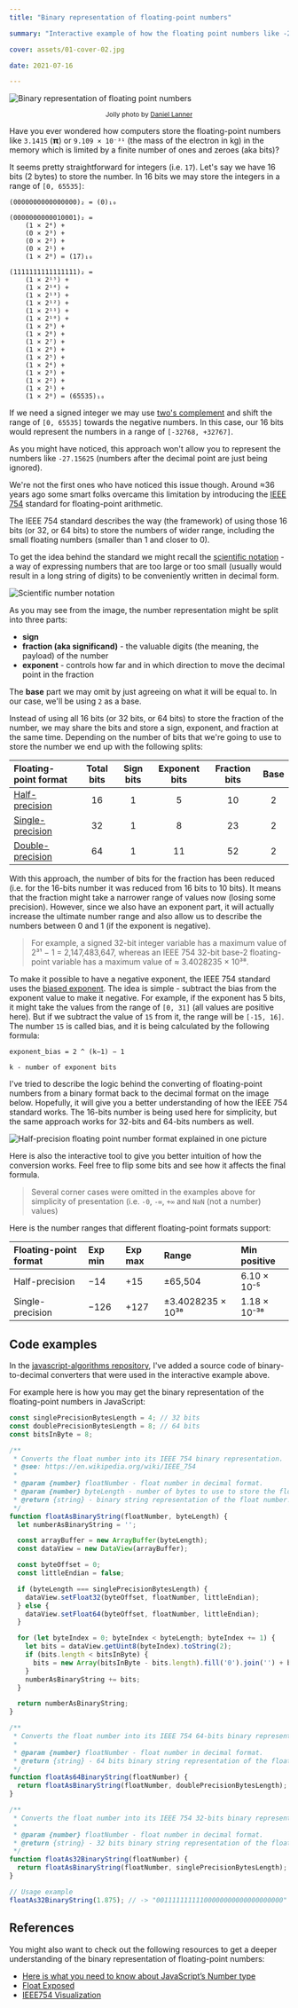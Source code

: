 ```yaml
---
title: "Binary representation of floating-point numbers"

summary: "Interactive example of how the floating point numbers like -27.156 are stored in binary format in a computer's memory"

cover: assets/01-cover-02.jpg

date: 2021-07-16

---
```



![Binary representation of floating point numbers](assets/01-cover-02.jpg)

<center>
  <small>
    Jolly photo by <a href="https://unsplash.com/@daniellanner?utm_source=unsplash&utm_medium=referral&utm_content=creditCopyText">Daniel Lanner</a>
  </small>
</center>

Have you ever wondered how computers store the floating-point numbers like `3.1415` (𝝿) or `9.109 × 10⁻³¹` (the mass of the electron in kg) in the memory which is limited by a finite number of ones and zeroes (aka bits)?

It seems pretty straightforward for integers (i.e. `17`). Let's say we have 16 bits (2 bytes) to store the number. In 16 bits we may store the integers in a range of `[0, 65535]`:

```text
(0000000000000000)₂ = (0)₁₀

(0000000000010001)₂ =
    (1 × 2⁴) +
    (0 × 2³) +
    (0 × 2²) +
    (0 × 2¹) +
    (1 × 2⁰) = (17)₁₀

(1111111111111111)₂ =
    (1 × 2¹⁵) +
    (1 × 2¹⁴) +
    (1 × 2¹³) +
    (1 × 2¹²) +
    (1 × 2¹¹) +
    (1 × 2¹⁰) +
    (1 × 2⁹) +
    (1 × 2⁸) +
    (1 × 2⁷) +
    (1 × 2⁶) +
    (1 × 2⁵) +
    (1 × 2⁴) +
    (1 × 2³) +
    (1 × 2²) +
    (1 × 2¹) +
    (1 × 2⁰) = (65535)₁₀
```

If we need a signed integer we may use [two's complement](https://en.wikipedia.org/wiki/Two%27s_complement) and shift the range of `[0, 65535]` towards the negative numbers. In this case, our 16 bits would represent the numbers in a range of `[-32768, +32767]`.

As you might have noticed, this approach won't allow you to represent the numbers like `-27.15625` (numbers after the decimal point are just being ignored).

We're not the first ones who have noticed this issue though. Around ≈36 years ago some smart folks overcame this limitation by introducing the [IEEE 754](https://en.wikipedia.org/wiki/IEEE_754) standard for floating-point arithmetic.

The IEEE 754 standard describes the way (the framework) of using those 16 bits (or 32, or 64 bits) to store the numbers of wider range, including the small floating numbers (smaller than 1 and closer to 0).

To get the idea behind the standard we might recall the [scientific notation](https://en.wikipedia.org/wiki/Scientific_notation) - a way of expressing numbers that are too large or too small (usually would result in a long string of digits) to be conveniently written in decimal form.

![Scientific number notation](assets/03-scientific-notation.png)

As you may see from the image, the number representation might be split into three parts:

- **sign**
- **fraction (aka significand)** - the valuable digits (the meaning, the payload) of the number
- **exponent** - controls how far and in which direction to move the decimal point in the fraction

The **base** part we may omit by just agreeing on what it will be equal to. In our case, we'll be using `2` as a base.

Instead of using all 16 bits (or 32 bits, or 64 bits) to store the fraction of the number, we may share the bits and store a sign, exponent, and fraction at the same time. Depending on the number of bits that we're going to use to store the number we end up with the following splits:


| Floating-point format | Total bits | Sign bits | Exponent bits | Fraction bits | Base |
| :-------------------- | :--------: | :-------: | :-----------: | :--------------: | :--: |
| [Half-precision](https://en.wikipedia.org/wiki/Half-precision_floating-point_format)        | 16         | 1         | 5             | 10               | 2    |
| [Single-precision](https://en.wikipedia.org/wiki/Single-precision_floating-point_format)      | 32         | 1         | 8             | 23               | 2    |
| [Double-precision](https://en.wikipedia.org/wiki/Double-precision_floating-point_format)      | 64         | 1         | 11            | 52               | 2    |

With this approach, the number of bits for the fraction has been reduced (i.e. for the 16-bits number it was reduced from 16 bits to 10 bits). It means that the fraction might take a narrower range of values now (losing some precision). However, since we also have an exponent part, it will actually increase the ultimate number range and also allow us to describe the numbers between 0 and 1 (if the exponent is negative).

> For example, a signed 32-bit integer variable has a maximum value of 2³¹ − 1 = 2,147,483,647, whereas an IEEE 754 32-bit base-2 floating-point variable has a maximum value of ≈ 3.4028235 × 10³⁸.

To make it possible to have a negative exponent, the IEEE 754 standard uses the [biased exponent](https://en.wikipedia.org/wiki/Exponent_bias). The idea is simple - subtract the bias from the exponent value to make it negative. For example, if the exponent has 5 bits, it might take the values from the range of `[0, 31]` (all values are positive here). But if we subtract the value of `15` from it, the range will be `[-15, 16]`. The number `15` is called bias, and it is being calculated by the following formula:

```
exponent_bias = 2 ^ (k−1) − 1

k - number of exponent bits
```

I've tried to describe the logic behind the converting of floating-point numbers from a binary format back to the decimal format on the image below. Hopefully, it will give you a better understanding of how the IEEE 754 standard works. The 16-bits number is being used here for simplicity, but the same approach works for 32-bits and 64-bits numbers as well.

![Half-precision floating point number format explained in one picture](assets/02-half-precision-floating-point-number-explained.png)

Here is also the interactive tool to give you better intuition of how the conversion works. Feel free to flip some bits and see how it affects the final formula.

<InteractivePostArea title="👉🏻 Half-precision (16 bits) floating point format">
  <Formula />
</InteractivePostArea>

> Several corner cases were omitted in the examples above for simplicity of presentation (i.e. `-0`, `-∞`, `+∞` and `NaN` (not a number) values)

Here is the number ranges that different floating-point formats support:

| Floating-point format | Exp min | Exp max | Range            | Min positive |
| :-------------------- | :------ | :------ | :--------------- | :----------- |
| Half-precision        | −14     | +15     | ±65,504          | 6.10 × 10⁻⁵  |
| Single-precision      | −126    | +127    | ±3.4028235 × 10³⁸| 1.18 × 10⁻³⁸ |

## Code examples

In the [javascript-algorithms repository](https://github.com/trekhleb/javascript-algorithms/tree/master/src/algorithms/math/binary-floating-point), I've added a source code of binary-to-decimal converters that were used in the interactive example above.

For example here is how you may get the binary representation of the floating-point numbers in JavaScript:

```javascript
const singlePrecisionBytesLength = 4; // 32 bits
const doublePrecisionBytesLength = 8; // 64 bits
const bitsInByte = 8;

/**
 * Converts the float number into its IEEE 754 binary representation.
 * @see: https://en.wikipedia.org/wiki/IEEE_754
 *
 * @param {number} floatNumber - float number in decimal format.
 * @param {number} byteLength - number of bytes to use to store the float number.
 * @return {string} - binary string representation of the float number.
 */
function floatAsBinaryString(floatNumber, byteLength) {
  let numberAsBinaryString = '';

  const arrayBuffer = new ArrayBuffer(byteLength);
  const dataView = new DataView(arrayBuffer);

  const byteOffset = 0;
  const littleEndian = false;

  if (byteLength === singlePrecisionBytesLength) {
    dataView.setFloat32(byteOffset, floatNumber, littleEndian);
  } else {
    dataView.setFloat64(byteOffset, floatNumber, littleEndian);
  }

  for (let byteIndex = 0; byteIndex < byteLength; byteIndex += 1) {
    let bits = dataView.getUint8(byteIndex).toString(2);
    if (bits.length < bitsInByte) {
      bits = new Array(bitsInByte - bits.length).fill('0').join('') + bits;
    }
    numberAsBinaryString += bits;
  }

  return numberAsBinaryString;
}

/**
 * Converts the float number into its IEEE 754 64-bits binary representation.
 *
 * @param {number} floatNumber - float number in decimal format.
 * @return {string} - 64 bits binary string representation of the float number.
 */
function floatAs64BinaryString(floatNumber) {
  return floatAsBinaryString(floatNumber, doublePrecisionBytesLength);
}

/**
 * Converts the float number into its IEEE 754 32-bits binary representation.
 *
 * @param {number} floatNumber - float number in decimal format.
 * @return {string} - 32 bits binary string representation of the float number.
 */
function floatAs32BinaryString(floatNumber) {
  return floatAsBinaryString(floatNumber, singlePrecisionBytesLength);
}

// Usage example
floatAs32BinaryString(1.875); // -> "00111111111100000000000000000000"
```

## References

You might also want to check out the following resources to get a deeper understanding of the binary representation of floating-point numbers:

- [Here is what you need to know about JavaScript’s Number type](https://indepth.dev/posts/1139/here-is-what-you-need-to-know-about-javascripts-number-type)
- [Float Exposed](https://float.exposed/)
- [IEEE754 Visualization](https://bartaz.github.io/ieee754-visualization/)
